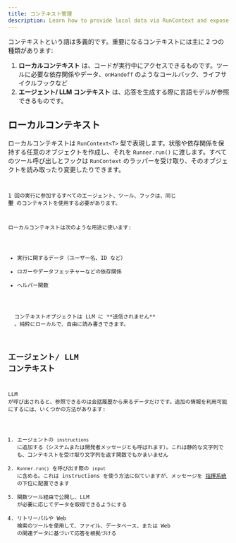 ```yaml
---
title: コンテキスト管理
description: Learn how to provide local data via RunContext and expose context to the LLM
---
```



コンテキストという語は多義的です。重要になるコンテキストには主に 2 つの種類があります:

1.  **ローカルコンテキスト** は、コードが実行中にアクセスできるものです。ツールに必要な依存関係やデータ、`onHandoff` のようなコールバック、ライフサイクルフックなど
2.  **エージェント/ LLM コンテキスト** は、応答を生成する際に言語モデルが参照できるものです。

## ローカルコンテキスト

ローカルコンテキストは `RunContext<T>` 型で表現します。状態や依存関係を保持する任意のオブジェクトを作成し、それを `Runner.run()` に渡します。すべてのツール呼び出しとフックは `RunContext` のラッパーを受け取り、そのオブジェクトを読み取ったり変更したりできます。

<Code
  lang="typescript"
  code={localContextExample}
  title="ローカルコンテキストの例"
/>

1 回の実行に参加するすべてのエージェント、ツール、フックは、同じ **型** のコンテキストを使用する必要があります。

ローカルコンテキストは次のような用途に使います:

- 実行に関するデータ（ユーザー名、ID など）
- ロガーやデータフェッチャーなどの依存関係
- ヘルパー関数

<Aside type="note">
  コンテキストオブジェクトは LLM に **送信されません**
  。純粋にローカルで、自由に読み書きできます。
</Aside>

## エージェント/ LLM コンテキスト

LLM が呼び出されると、参照できるのは会話履歴から来るデータだけです。追加の情報を利用可能にするには、いくつかの方法があります:

1. エージェントの `instructions` に追加する（システムまたは開発者メッセージとも呼ばれます）。これは静的な文字列でも、コンテキストを受け取り文字列を返す関数でもかまいません
2. `Runner.run()` を呼び出す際の `input` に含める。これは instructions を使う方法に似ていますが、メッセージを [指揮系統](https://cdn.openai.com/spec/model-spec-2024-05-08.html#follow-the-chain-of-command) の下位に配置できます
3. 関数ツール経由で公開し、LLM が必要に応じてデータを取得できるようにする
4. リトリーバルや Web 検索のツールを使用して、ファイル、データベース、または Web の関連データに基づいて応答を根拠づける
